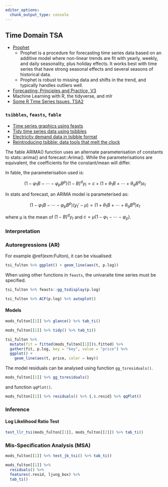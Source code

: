 ```yaml
---
editor_options:
  chunk_output_type: console
---
```


## Time Domain TSA

- [Prophet](https://facebook.github.io/prophet/)
  * Prophet is a procedure for forecasting time series data based on an additive model where non-linear trends are fit with yearly, weekly, and daily seasonality, plus holiday effects. It works best with time series that have strong seasonal effects and several seasons of historical data.
  * Prophet is robust to missing data and shifts in the trend, and typically handles outliers well.
- [Forecasting: Principles and Practice, V3](https://otexts.com/fpp3/)
- Machine Learning with R, the tidyverse, and mlr
- [Some R Time Series Issues, TSA2](https://www.stat.pitt.edu/stoffer/tsa2/Rissues.htm)

### `tsibbles`, `feasts`, `fable`

- [Time series graphics using feasts](https://robjhyndman.com/hyndsight/feasts/)
- [Tidy time series data using tsibbles](https://robjhyndman.com/hyndsight/tsibbles/)
- [Electricity demand data in tsibble format](https://robjhyndman.com/hyndsight/electrictsibbles/)
- [Reintroducing tsibble: data tools that melt the clock](https://blog.earo.me/2018/12/20/reintro-tsibble/#tsibble-key-index)

The fable ARIMA() function uses an alternate parameterisation of constants to stats::arima() and forecast::Arima(). While the parameterisations are equivalent, the coefficients for the constant/mean will differ.

In fable, the parameterisation used is:

$$ (1-φ_1B - \cdots - φ_p B^p)(1-B)^d y_t = c + (1 + θ_1 B + \cdots + θ_q B^q)\varepsilon_t $$

In stats and forecast, an ARIMA model is parameterised as:

$$ (1-φ_1B - \cdots - φ_p B^p)(y_t' - μ) = (1 + θ_1 B + \cdots + θ_q B^q)\varepsilon_t $$

where μ is the mean of $(1-B)^d y_t$ and $c = μ(1-φ_1 - \cdots - φ_p)$.


### Interpretation


### Autoregressions (AR) {#AR}

For example \@ref(exm:Fulton), it can be visualised:

```r
tsi_fulton %>% ggplot() + geom_line(aes(t, p.log))
```

When using other functions in `feasts`, the univaraite time series must be specified.

```r
tsi_fulton %>% feasts::gg_tsdisplay(p.log)
```

```r
tsi_fulton %>% ACF(p.log) %>% autoplot()
```

#### Models

```r
mods_fulton[[1]] %>% glance() %>% tab_ti()
```

```r
mods_fulton[[1]] %>% tidy() %>% tab_ti()
```

```r
tsi_fulton %>%
  mutate(fit = fitted(mods_fulton[[1]])$.fitted) %>%
  gather(fit, p.log, key = "key", value = "price") %>%
  ggplot() +
    geom_line(aes(t, price, color = key))
```

The model residuals can be analysed using function `gg_tsresiduals()`.

```r
mods_fulton[[1]] %>% gg_tsresiduals()
```

and function `qqPlot()`.

```r
mods_fulton[[1]] %>% residuals() %>% {.$.resid} %>% qqPlot()
```

### Inference

#### Log Likelihood Ratio Test {-}

```R
test_llr_tsi(mods_fulton[[1]], mods_fulton[[2]]) %>% tab_ti()
```

### Mis-Specification Analysis (MSA)

```r
mods_fulton[[1]] %>% test_jb_tsi() %>% tab_ti()
```

```r
mods_fulton[[1]] %>%
  residuals() %>%
  features(.resid, ljung_box) %>%
  tab_ti()
```
